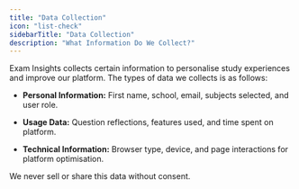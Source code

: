 ```yaml
---
title: "Data Collection"
icon: "list-check"
sidebarTitle: "Data Collection"
description: "What Information Do We Collect?"
---
```


Exam Insights collects certain information to personalise study experiences and improve our platform. The types of data we collects is as follows:

* **Personal Information:** First name, school, email, subjects selected, and user role.

* **Usage Data:** Question reflections, features used, and time spent on platform.

* **Technical Information:** Browser type, device, and page interactions for platform optimisation.

We never sell or share this data without consent.